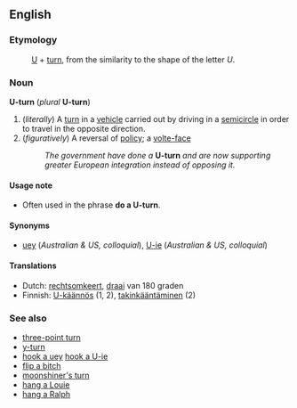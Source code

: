 ==English==
===Etymology===
:[[U]] + [[turn]], from the similarity to the shape of the letter ''U''.

===Noun===
'''U-turn''' (''plural'' '''U-turn''')

#(''literally'') A [[turn]] in a [[vehicle]] carried out by driving in a [[semicircle]] in order to travel in the opposite direction.
#(''figuratively'') A reversal of [[policy]]; a [[volte-face]]
#:''The government have done a'' '''U-turn''' ''and are now supporting greater European integration instead of opposing it.''

====Usage note====
*Often used in the phrase '''do a U-turn'''.

====Synonyms====
*[[uey]] (''Australian & US, colloquial''), [[U-ie]] (''Australian & US, colloquial'')

====Translations====
*Dutch: [[rechtsomkeert]], [[draai]] van 180 graden
*Finnish: [[U-käännös]] (1, 2), [[takinkääntäminen]] (2)

===See also===
*[[three-point turn]]
*[[y-turn]]
*[[hook a uey]] [[hook a U-ie]]
*[[flip a bitch]]
*[[moonshiner's turn]]
*[[hang a Louie]]
*[[hang a Ralph]]